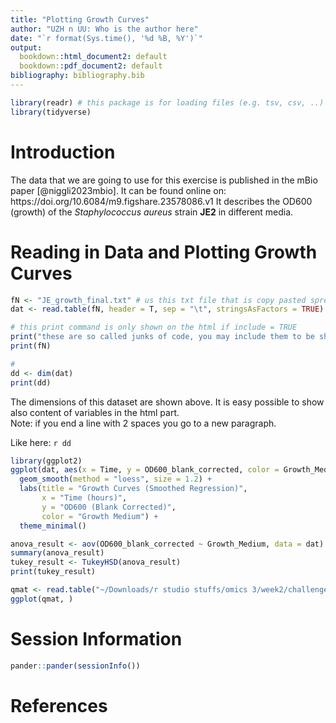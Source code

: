 ```yaml
---
title: "Plotting Growth Curves"
author: "UZH n UU: Who is the author here"
date: "`r format(Sys.time(), '%d %B, %Y')`"
output:
  bookdown::html_document2: default
  bookdown::pdf_document2: default
bibliography: bibliography.bib
---
```


```r
library(readr) # this package is for loading files (e.g. tsv, csv, ..)
library(tidyverse)

```


# Introduction

The data that we are going to use for this exercise is published in the mBio paper [@niggli2023mbio]. 
It can be found online on: https://doi.org/10.6084/m9.figshare.23578086.v1
It describes the OD600 (growth) of the *Staphylococcus aureus* strain **JE2** in different media.

# Reading in Data and Plotting Growth Curves

```r
fN <- "JE_growth_final.txt" # us this txt file that is copy pasted spread sheet from excel tab separated 
dat <- read.table(fN, header = T, sep = "\t", stringsAsFactors = TRUE)
```

```r
# this print command is only shown on the html if include = TRUE
print("these are so called junks of code, you may include them to be shown in the rendered document (html here) each junk has a unique name next to it and then some additional arguments")
print(fN)
```

```r
# 
dd <- dim(dat)
print(dd)
```

The dimensions of this dataset are shown above.
It is easy possible to show also content of variables in the html part.  
Note: if you end a line with 2 spaces you go to a new paragraph.  
  
Like here: `r dd`

```r
library(ggplot2)
ggplot(dat, aes(x = Time, y = OD600_blank_corrected, color = Growth_Medium)) + geom_point() +
  geom_smooth(method = "loess", size = 1.2) + 
  labs(title = "Growth Curves (Smoothed Regression)",
       x = "Time (hours)",
       y = "OD600 (Blank Corrected)",
       color = "Growth Medium") +
  theme_minimal()
```

```r
anova_result <- aov(OD600_blank_corrected ~ Growth_Medium, data = dat)
summary(anova_result)
tukey_result <- TukeyHSD(anova_result)
print(tukey_result)
```

```r
qmat <- read.table("~/Downloads/r studio stuffs/omics 3/week2/challenge/qmat_1198.txt")
ggplot(qmat, )
```

# Session Information

```r
pander::pander(sessionInfo())
```


# References {-}


